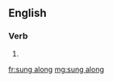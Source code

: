 ==English==

===Verb===
{{head|en}}

# {{past participle of|sing along|lang=en}}

[[fr:sung along]]
[[mg:sung along]]